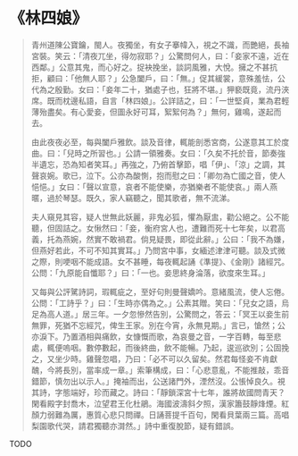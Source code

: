 # 《林四娘》

> 青州道陳公寶鑰，閩人。夜獨坐，有女子搴幃入，視之不識，而艷絕，長袖宮裝。笑云：「清夜兀坐，得勿寂耶？」公驚問何人，曰：「妾家不遠，近在西鄰。」公意其鬼，而心好之。捉袂挽坐，談詞風雅，大悅。擁之不甚抗拒，顧曰：「他無人耶？」公急闔戶，曰：「無。」促其緩裳，意殊羞怯，公代為之殷勤。女曰：「妾年二十，猶處子也，狂將不堪。」狎褻既竟，流丹浹席。既而枕邊私語，自言「林四娘」。公詳詰之，曰：「一世堅貞，業為君輕薄殆盡矣。有心愛妾，但圖永好可耳，絮絮何為？」無何，雞鳴，遂起而去。
>
> 由此夜夜必至，每與闔戶雅飲。談及音律，輒能剖悉宮商，公遂意其工於度曲。曰：「兒時之所習也。」公請一領雅奏。女曰：「久矣不托於音，節奏強半遺忘，恐為知者笑耳。」再強之，乃俯首擊節，唱「伊」、「涼」之調，其聲哀婉。歌已，泣下。公亦為酸惻，抱而慰之曰：「卿勿為亡國之音，使人悒悒。」女曰：「聲以宣意，哀者不能使樂，亦猶樂者不能使哀。」兩人燕暱，過於琴瑟。既久，家人竊聽之，聞其歌者，無不流涕。
>
> 夫人窺見其容，疑人世無此妖麗，非鬼必狐，懼為厭盅，勸公絕之。公不能聽，但固詰之。女愀然曰：「妾，衡府宮人也，遭難而死十七年矣，以君高義，托為燕婉，然實不敢禍君。倘見疑畏，即從此辭。」公曰：「我不為嫌，但燕好若此，不可不知其實耳。」乃問宮中事，女緬述津津可聽。談及式微之際，則哽咽不能成語。女不甚睡，每夜輒起誦《準提》、《金剛》諸經咒。公問：「九原能自懺耶？」曰：「一也。妾思終身淪落，欲度來生耳。」
>
> 又每與公評騭詩詞，瑕輒疵之，至好句則曼聲嬌吟。意緒風流，使人忘倦。公問：「工詩乎？」曰：「生時亦偶為之。」公素其贈。笑曰：「兒女之語，烏足為高人道。」居三年。一夕忽慘然告別，公驚問之，答云：「冥王以妾生前無罪，死猶不忘經咒，俾生王家。別在今宵，永無見期。」言已，愴然；公亦淚下。乃置酒相與痛飲，女慷慨而歌，為哀曼之音，一字百轉，每至悲處，輒便嗚咽。數停數起，而後終曲，飲不能暢。乃起，逡巡欲別；公固挽之，又坐少時。雞聲忽唱，乃曰：「必不可以久留矣。然君每怪妾不肯獻醜，今將長別，當率成一章。」索筆構成，曰：「心悲意亂，不能推敲，乖音錯節，慎勿出以示人。」掩袖而出，公送諸門外，湮然沒。公悵悼良久。視其詩，字態端好，珍而藏之。詩曰：「靜鎖深宮十七年，誰將故國問青天？閑看殿字封喬木，泣望君王化杜鵑。海國波濤斜夕照，漢家簫鼓靜烽煙。紅顏力弱難為厲，惠質心悲只問禪。日誦菩提千百句，閑看貝葉兩三篇。高唱梨園歌代哭，請君獨聽亦潸然。」詩中重復脫節，疑有錯誤。

TODO
